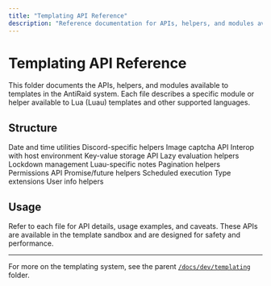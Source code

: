 ```yaml
---
title: "Templating API Reference"
description: "Reference documentation for APIs, helpers, and modules available to templates in AntiRaid."
---
```


# Templating API Reference

This folder documents the APIs, helpers, and modules available to templates in the AntiRaid system. Each file describes a specific module or helper available to Lua (Luau) templates and other supported languages.

## Structure

<Cards>
  <Card title="datetime.md" href="/docs/dev/templating-api/datetime.md">
    Date and time utilities
  </Card>
  <Card title="discord.md" href="/docs/dev/templating-api/discord.md">
    Discord-specific helpers
  </Card>
  <Card title="img_captcha.md" href="/docs/dev/templating-api/img_captcha.md">
    Image captcha API
  </Card>
  <Card title="interop.md" href="/docs/dev/templating-api/interop.md">
    Interop with host environment
  </Card>
  <Card title="kv.md" href="/docs/dev/templating-api/kv.md">
    Key-value storage API
  </Card>
  <Card title="lazy.md" href="/docs/dev/templating-api/lazy.md">
    Lazy evaluation helpers
  </Card>
  <Card title="lockdowns.md" href="/docs/dev/templating-api/lockdowns.md">
    Lockdown management
  </Card>
  <Card title="luau.md" href="/docs/dev/templating-api/luau.md">
    Luau-specific notes
  </Card>
  <Card title="pages.md" href="/docs/dev/templating-api/pages.md">
    Pagination helpers
  </Card>
  <Card title="permissions.md" href="/docs/dev/templating-api/permissions.md">
    Permissions API
  </Card>
  <Card title="promise.md" href="/docs/dev/templating-api/promise.md">
    Promise/future helpers
  </Card>
  <Card title="scheduledexec.md" href="/docs/dev/templating-api/scheduledexec.md">
    Scheduled execution
  </Card>
  <Card title="typesext.md" href="/docs/dev/templating-api/typesext.md">
    Type extensions
  </Card>
  <Card title="userinfo.md" href="/docs/dev/templating-api/userinfo.md">
    User info helpers
  </Card>
</Cards>

## Usage

Refer to each file for API details, usage examples, and caveats. These APIs are available in the template sandbox and are designed for safety and performance.

---

For more on the templating system, see the parent [`/docs/dev/templating`](templating) folder.